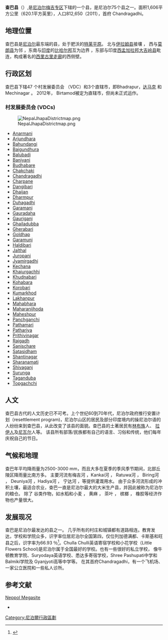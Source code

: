 {{coord|26|34|18|N|88|04|55|E|region:NP-GA_type:adm2nd_source:dewiki|display=title}}
{{Refimprove|date= 2007年2月}}
{{Infobox Nepal district
|district = 查巴县<br/>झापा
|area = 1606
|population = 812650
|pop_year = 2011<ref name="CBS">[http://cbs.gov.np/wp-content/uploads/2012/11/VDC_Municipality.pdf Household and population by districts, Central Bureau of Statistics (CBS) Nepal] {{webarchive|url=https://web.archive.org/web/20130731000000/http://cbs.gov.np/wp-content/uploads/2012/11/VDC_Municipality.pdf |date=2013-07-31 }}</ref>
|density = auto
|map = Mechi districts.png
|caption = 
|region = [[Eastern_Region,_Nepal|Eastern (Purwanchal)]]
|zone = [[Mechi_Zone|梅吉專區]]
|established =  
| seat_type = Headquarters
| seat = [[Chandragadhi|Chandragadhi]]
|languages = 
|website = [http://www.ddcjhapa.gov.np/ www.ddcjhapa.gov.np]
}}


'''查巴县'''（{{lang-ne|झापा जिल्ला}}{{Audio|Jhapa.ogg|Listen}}）,是[[尼泊尔|尼泊尔]][[梅吉专区|梅吉专区]]下辖的一个县，是尼泊尔75个县之一。面积1,606平方公里（620.1平方英里），人口812,650（2011），首府 Chandragadhi。

==地理位置==
查巴县是[[尼泊尔|尼泊尔]]最东端的县，处于肥沃的[[特莱平原|特莱平原]]。 北与[[伊拉姆县|伊拉姆县]]接壤 ， 西与[[莫朗县|莫朗县]]为邻 ，东南与[[印度|印度]]的[[比哈尔邦|比哈尔邦]]互为边界 ，东部与印度[[西孟加拉邦|西孟加拉邦]][[大吉岭县|大吉岭县]]毗连，构成著名的[[西里古里走廊|西里古里走廊]]的西侧壁。

==行政区划==
查巴县下辖47 个村发展委员会 （VDC）和3个直辖市，即Bhadrapur，[[达马克|达马克]] 和Mechinagar 。 2012年， Birtamod被定为直辖市，但尚未正式运作。

===村发展委员会 (VDCs)===
[[Image:NepalJhapaDistrictmap.png|thumb]]
*[[Anarmani|Anarmani]]
*[[Arjundhara|Arjundhara]]
*[[Bahundangi|Bahundangi]]
*[[Baigundhura|Baigundhura]]
*[[Balubadi|Balubadi]]
*[[Baniyani|Baniyani]]
*[[Budhabare,_Mechi|Budhabare]]
*[[Chakchaki|Chakchaki]]
*[[Chandragadhi|Chandragadhi]]
*[[Charpane|Charpane]]
*[[Dangibari|Dangibari]]
*[[Dhaijan|Dhaijan]]
*[[Dharmpur,_Nepal|Dharmpur]]
*[[Duhagadhi|Duhagadhi]]
*[[Garamani|Garamani]]
*[[Gauradaha|Gauradaha]]
*[[Gauriganj|Gauriganj]]
*[[Ghailadubba|Ghailadubba]]
*[[Gherabari|Gherabari]]
*[[Goldhap|Goldhap]]
*[[Garamuni|Garamuni]]
*[[Haldibari,_Nepal|Haldibari]]
*[[Jalthal|Jalthal]]
*[[Juropani|Juropani]]
*[[Jyamirgadhi|Jyamirgadhi]]
*[[Kechana|Kechana]]
*[[Khajurgachhi|Khajurgachhi]]
*[[Khudnabari|Khudnabari]]
*[[Kohabara|Kohabara]]
*[[Korobari|Korobari]]
*[[Kumarkhod|Kumarkhod]]
*[[Lakhanpur,_Mechi|Lakhanpur]]
*[[Mahabhara|Mahabhara]]
*[[Maharanijhoda|Maharanijhoda]]
*[[Maheshpur,_Mechi|Maheshpur]]
*[[Panchganchi|Panchganchi]]
*[[Pathamari|Pathamari]]
*[[Pathariya|Pathariya]]
*[[Prithivinagar|Prithivinagar]]
*[[Rajgadh|Rajgadh]]
*[[Sanischare,_Mechi|Sanischare]]
*[[Satasidham|Satasidham]]
*[[Shantinagar,_Mechi|Shantinagar]]
*[[Sharanamati|Sharanamati]]
*[[Shivaganj|Shivaganj]]
*[[Surunga|Surunga]]
*[[Taganduba|Taganduba]]
*[[Topgachchi|Topgachchi]]

==人文==
查巴县古代的人文历史已不可考。上个世纪60到70年代，尼泊尔政府推行安置计划（resettlement program)，尼泊尔山区的居民及部分印度境内的操尼泊尔语的人纷纷来到查巴县，从此改变了该县的面貌。查巴县的土著居民有[[林布族|林布族]]人、 [[拉伊人|拉伊人]]及[[尼瓦尔|尼瓦尔]]人等。 该县所有部落/民族都有自己的语言、习俗和传统，他们每年庆祝自己的节日。




==气候和地理==
查巴年平均降雨量为2500-3000 mm，而且大多在夏季的季风季节期间，北部丘陵区降雨量比南方多。 主要河流有梅吉河 ，Kankai河 ， Ratuwa河 ， Biring河 ， Deuniya河 ，Hadiya河 ， 宁达河 ，等提供灌溉用水。 由于众多河流形成的冲积土壤，最适合农业，查巴一直是尼泊尔最大的大米生产县，并因此被称为尼泊尔的粮仓。 除了 ​​谷类作物，如水稻和小麦 ， 黄麻 ， 茶叶 ， 槟榔 ， 橡胶等经济作物也产量很大。



==发展现况==
查巴是尼泊尔最发达的县之一。 几乎所有的村庄和城镇都有道路相连。教育发达，学校和学院众多，识字率位居尼泊尔全国第四，仅位列加德满都、卡斯基和旺县之后，识字率为66.93 ％<ref>{{Cite web|url=http://www.cbs.gov.np/national_report_2001.php |title=Census 2001 |accessdate=2008-08-24 |work=Census |publisher=central bureau of statistics, Nepal |year=2001 |deadurl=yes |archiveurl=https://web.archive.org/web/20080924185510/http://www.cbs.gov.np/national_report_2001.php |archivedate=2008-09-24 }}</ref>。Chulla Chulli英语寄宿学校和小花学校（Little Flowers School)是尼泊尔属于全国最好的学校。也有一些很好的私立学校， 像牛顿教育学院、Suryodaya英语学校、悉达多寄宿学校，Shree Pashupati中学和Balmiki学院及 Gyanjyoti高等中学等。 在其首府Chandragadhi，有一个飞机场、一家公立医院和一些私人诊所。




==参考文献==
[https://web.archive.org/web/20101226172652/http://neppol.com/ Neppol Megasite]
{{Reflist}}
<!--added under references heading by script-assisted edit-->

* {{statoids|id=ynp|title=Districts of Nepal}}



[[Category:尼泊爾行政區劃|Category:尼泊爾行政區劃]]